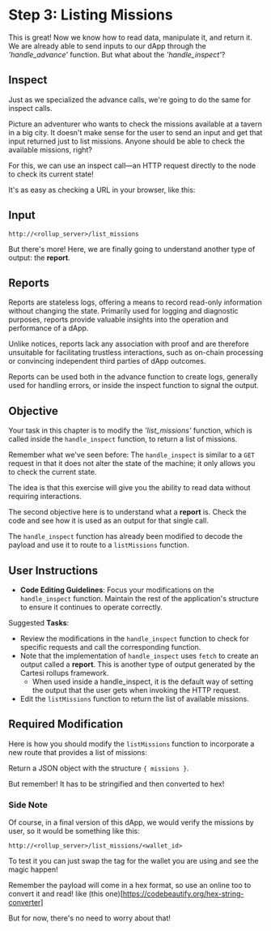 # Step 3: Listing Missions

This is great! Now we know how to read data, manipulate it, and return it. We are already able to send inputs to our dApp through the *'handle_advance'* function. But what about the *'handle_inspect'*?

## Inspect
Just as we specialized the advance calls, we're going to do the same for inspect calls.

Picture an adventurer who wants to check the missions available at a tavern in a big city. It doesn't make sense for the user to send an input and get that input returned just to list missions. Anyone should be able to check the available missions, right?

For this, we can use an inspect call—an HTTP request directly to the node to check its current state!

It's as easy as checking a URL in your browser, like this:

## Input
```url
http://<rollup_server>/list_missions
```

But there's more! Here, we are finally going to understand another type of output: the **report**.

## Reports

Reports are stateless logs, offering a means to record read-only information without changing the state. Primarily used for logging and diagnostic purposes, reports provide valuable insights into the operation and performance of a dApp.

Unlike notices, reports lack any association with proof and are therefore unsuitable for facilitating trustless interactions, such as on-chain processing or convincing independent third parties of dApp outcomes.

Reports can be used both in the advance function to create logs, generally used for handling errors, or inside the inspect function to signal the output.

## Objective

Your task in this chapter is to modify the *'list_missions'* function, which is called inside the `handle_inspect` function, to return a list of missions.

Remember what we've seen before: The `handle_inspect` is similar to a `GET` request in that it does not alter the state of the machine; it only allows you to check the current state.

The idea is that this exercise will give you the ability to read data without requiring interactions.

The second objective here is to understand what a **report** is. Check the code and see how it is used as an output for that single call.

The `handle_inspect` function has already been modified to decode the payload and use it to route to a `listMissions` function.

## User Instructions
- **Code Editing Guidelines**: Focus your modifications on the `handle_inspect` function. Maintain the rest of the application's structure to ensure it continues to operate correctly.

Suggested **Tasks**:
- Review the modifications in the `handle_inspect` function to check for specific requests and call the corresponding function.
- Note that the implementation of `handle_inspect` uses `fetch` to create an output called a **report**. This is another type of output generated by the Cartesi rollups framework.
  - When used inside a handle_inspect, it is the default way of setting the output that the user gets when invoking the HTTP request.
- Edit the `listMissions` function to return the list of available missions.

## Required Modification
Here is how you should modify the `listMissions` function to incorporate a new route that provides a list of missions:

Return a JSON object with the structure `{ missions }`.

But remember! It has to be stringified and then converted to hex!

### Side Note
Of course, in a final version of this dApp, we would verify the missions by user, so it would be something like this:
```url
http://<rollup_server>/list_missions/<wallet_id>
```
To test it you can just swap the tag for the wallet you are using and see the magic happen!

Remember the payload will come in a hex format, so use an online too to convert it and read! like (this one)[https://codebeautify.org/hex-string-converter]

But for now, there's no need to worry about that!